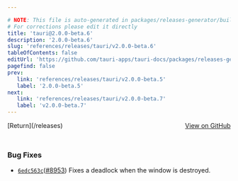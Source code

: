 ```yaml
---

# NOTE: This file is auto-generated in packages/releases-generator/build.ts
# For corrections please edit it directly
title: 'tauri@2.0.0-beta.6'
description: '2.0.0-beta.6'
slug: 'references/releases/tauri/v2.0.0-beta.6'
tableOfContents: false
editUrl: 'https://github.com/tauri-apps/tauri-docs/packages/releases-generator/build.ts'
pagefind: false
prev:
   link: 'references/releases/tauri/v2.0.0-beta.5'
   label: '2.0.0-beta.5'
next:
   link: 'references/releases/tauri/v2.0.0-beta.7'
   label: 'v2.0.0-beta.7'
---
```


			

<ReleaseSidebar slug="references/releases/tauri"  packageName="tauri" />

<div style="margin-bottom:3rem; display: flex; justify-content: space-between; align-items: center"><span>[Return](/releases)</span><span><a href="https://github.com/tauri-apps/tauri/releases/tag/tauri-v2.0.0-beta.6">View on GitHub</a></span></div>

### Bug Fixes

- [`6edc563c`](https://www.github.com/tauri-apps/tauri/commit/6edc563cf9ca26b4622c3135d92e493a5d5bd6e8)([#8953](https://www.github.com/tauri-apps/tauri/pull/8953)) Fixes a deadlock when the window is destroyed.

